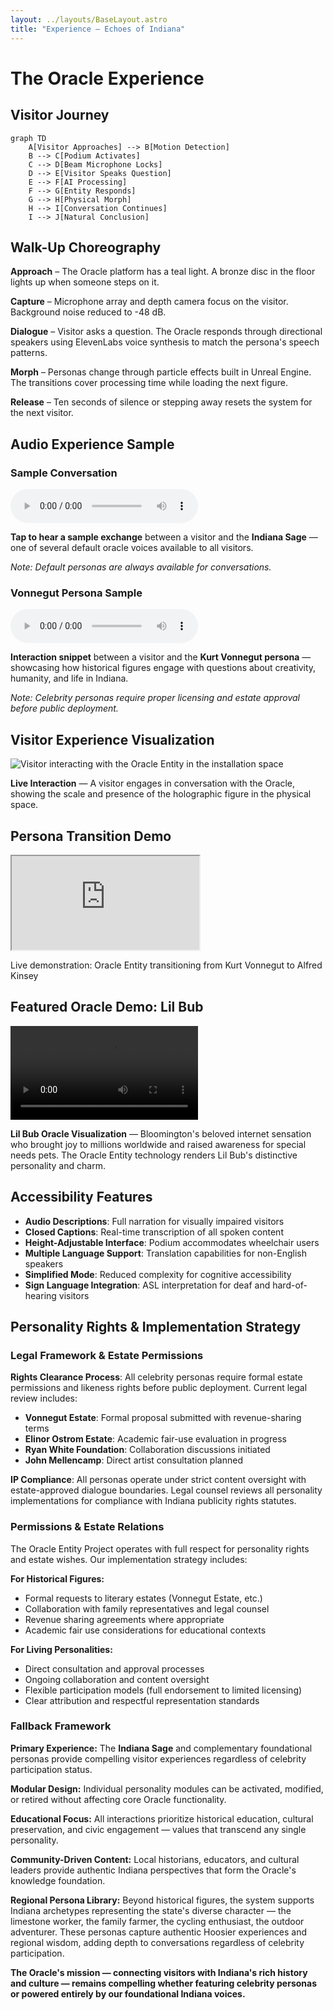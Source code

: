 ```yaml
---
layout: ../layouts/BaseLayout.astro
title: "Experience — Echoes of Indiana"
---
```



<NavBar />

<div class="max-w-4xl mx-auto px-4 py-16">

# The Oracle Experience

## Visitor Journey

```mermaid
graph TD
    A[Visitor Approaches] --> B[Motion Detection]
    B --> C[Podium Activates]
    C --> D[Beam Microphone Locks]
    D --> E[Visitor Speaks Question]
    E --> F[AI Processing]
    F --> G[Entity Responds]
    G --> H[Physical Morph]
    H --> I[Conversation Continues]
    I --> J[Natural Conclusion]
```

## Walk-Up Choreography

**Approach** – The Oracle platform has a teal light. A bronze disc in the floor lights up when someone steps on it.

**Capture** – Microphone array and depth camera focus on the visitor. Background noise reduced to -48 dB.

**Dialogue** – Visitor asks a question. The Oracle responds through directional speakers using ElevenLabs voice synthesis to match the persona's speech patterns.

**Morph** – Personas change through particle effects built in Unreal Engine. The transitions cover processing time while loading the next figure.

**Release** – Ten seconds of silence or stepping away resets the system for the next visitor.

## Audio Experience Sample

<div class="my-8 bg-amber-50 border border-amber-200 rounded-lg p-6">
  <div class="text-center">
    <h3 class="text-lg font-semibold text-amber-800 mb-4">Sample Conversation</h3>
    <audio controls class="mx-auto mb-4">
      <source src="/audio/indiana_oracle_sample.m4a" type="audio/mp4" />
      Your browser does not support the audio element.
    </audio>
    <p class="text-sm text-amber-700">
      <strong>Tap to hear a sample exchange</strong> between a visitor and the <strong>Indiana Sage</strong> — 
      one of several default oracle voices available to all visitors.
    </p>
    <p class="text-xs text-amber-600 mt-2">
      <em>Note: Default personas are always available for conversations.</em>
    </p>
  </div>
</div>

<div class="my-8 bg-slate-100 border border-slate-300 rounded-lg p-6">
  <div class="text-center">
    <h3 class="text-lg font-semibold text-slate-800 mb-4">Vonnegut Persona Sample</h3>
    <audio controls class="mx-auto mb-4">
      <source src="/audio/von.m4a" type="audio/mp4" />
      Your browser does not support the audio element.
    </audio>
    <p class="text-sm text-slate-700">
      <strong>Interaction snippet</strong> between a visitor and the <strong>Kurt Vonnegut persona</strong> — 
      showcasing how historical figures engage with questions about creativity, humanity, and life in Indiana.
    </p>
    <p class="text-xs text-slate-600 mt-2">
      <em>Note: Celebrity personas require proper licensing and estate approval before public deployment.</em>
    </p>
  </div>
</div>

## Visitor Experience Visualization

<div class="my-12">
  <img 
    src="/images/oracle-visitor-interaction.png" 
    alt="Visitor interacting with the Oracle Entity in the installation space" 
    class="w-full rounded-lg shadow-xl"
  />
  <p class="text-center text-sm text-gray-400 mt-4">
    <strong>Live Interaction</strong> — A visitor engages in conversation with the Oracle, 
    showing the scale and presence of the holographic figure in the physical space.
  </p>
</div>

## Persona Transition Demo

<div class="my-8">
  <div class="aspect-video rounded-lg overflow-hidden shadow-lg">
    <iframe 
      src="https://www.youtube.com/embed/gCXBPtoBSvI?rel=0&modestbranding=1"
      class="w-full h-full"
      allow="encrypted-media"
      allowfullscreen
      title="Oracle Entity morphing from Kurt Vonnegut to Alfred Kinsey">
    </iframe>
  </div>
  <p class="text-center text-sm text-gray-400 mt-2">
    Live demonstration: Oracle Entity transitioning from Kurt Vonnegut to Alfred Kinsey
  </p>
</div>

## Featured Oracle Demo: Lil Bub

<div class="my-8">
  <div class="aspect-video rounded-lg overflow-hidden shadow-lg">
    <video controls className="w-full h-full object-cover">
      <source src="/video/lil-bub-oracle-demo.mp4" type="video/mp4" />
      Your browser does not support the video element.
    </video>
  </div>
  <p class="text-center text-sm text-gray-400 mt-2">
    <strong>Lil Bub Oracle Visualization</strong> — Bloomington's beloved internet sensation who brought joy to millions worldwide and raised awareness for special needs pets. The Oracle Entity technology renders Lil Bub's distinctive personality and charm.
  </p>
</div>

## Accessibility Features

- **Audio Descriptions**: Full narration for visually impaired visitors
- **Closed Captions**: Real-time transcription of all spoken content
- **Height-Adjustable Interface**: Podium accommodates wheelchair users
- **Multiple Language Support**: Translation capabilities for non-English speakers
- **Simplified Mode**: Reduced complexity for cognitive accessibility
- **Sign Language Integration**: ASL interpretation for deaf and hard-of-hearing visitors

## Personality Rights & Implementation Strategy

<div class="my-8 bg-gray-800 border border-gray-600 rounded-lg p-6 text-white">

### Legal Framework & Estate Permissions

**Rights Clearance Process**: All celebrity personas require formal estate permissions and likeness rights before public deployment. Current legal review includes:

- **Vonnegut Estate**: Formal proposal submitted with revenue-sharing terms
- **Elinor Ostrom Estate**: Academic fair-use evaluation in progress  
- **Ryan White Foundation**: Collaboration discussions initiated
- **John Mellencamp**: Direct artist consultation planned

**IP Compliance**: All personas operate under strict content oversight with estate-approved dialogue boundaries. Legal counsel reviews all personality implementations for compliance with Indiana publicity rights statutes.

### Permissions & Estate Relations

The Oracle Entity Project operates with full respect for personality rights and estate wishes. Our implementation strategy includes:

**For Historical Figures:**
- Formal requests to literary estates (Vonnegut Estate, etc.)
- Collaboration with family representatives and legal counsel
- Revenue sharing agreements where appropriate
- Academic fair use considerations for educational contexts

**For Living Personalities:**
- Direct consultation and approval processes
- Ongoing collaboration and content oversight
- Flexible participation models (full endorsement to limited licensing)
- Clear attribution and respectful representation standards

### Fallback Framework

**Primary Experience:** The **Indiana Sage** and complementary foundational personas provide compelling visitor experiences regardless of celebrity participation status.

**Modular Design:** Individual personality modules can be activated, modified, or retired without affecting core Oracle functionality.

**Educational Focus:** All interactions prioritize historical education, cultural preservation, and civic engagement — values that transcend any single personality.

**Community-Driven Content:** Local historians, educators, and cultural leaders provide authentic Indiana perspectives that form the Oracle's knowledge foundation.

**Regional Persona Library:** Beyond historical figures, the system supports Indiana archetypes representing the state's diverse character — the limestone worker, the family farmer, the cycling enthusiast, the outdoor adventurer. These personas capture authentic Hoosier experiences and regional wisdom, adding depth to conversations regardless of celebrity participation.

<p class="text-sm text-white mt-4">
<strong>The Oracle's mission — connecting visitors with Indiana's rich history and culture — remains compelling whether featuring celebrity personas or powered entirely by our foundational Indiana voices.</strong>
</p>

</div>
</div>
